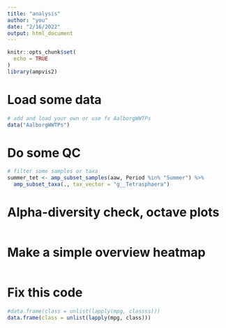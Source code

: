 ```yaml
---
title: "analysis"
author: "you"
date: "2/16/2022"
output: html_document
---
```


```r
knitr::opts_chunk$set(
  echo = TRUE
)
library(ampvis2)
```

# Load some data
```r
# add and load your own or use fx AalborgWWTPs
data("AalborgWWTPs")

```

# Do some QC
```r
# filter some samples or taxa
summer_tet <- amp_subset_samples(aaw, Period %in% "Summer") %>% 
  amp_subset_taxa(., tax_vector = "g__Tetrasphaera")

```

# Alpha-diversity check, octave plots
```r

```

# Make a simple overview heatmap
```r

```

# Fix this code
```r
#data.frame(class = unlist(lapply(mpg, classss)))
data.frame(class = unlist(lapply(mpg, class)))
```

